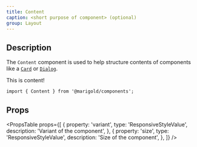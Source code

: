 ```yaml
---
title: Content
caption: <short purpose of component> (optional)
group: Layout
---
```


## Description

The `Content` component is used to help structure contents of components like a [`Card`](/components/card) or [`Dialog`](/components/dialog).

<Preview>
  <Content>This is content!</Content>
</Preview>

```tsx onlyCode
import { Content } from '@marigold/components';
```

## Props

<PropsTable
  props={[
    {
      property: 'variant',
      type: 'ResponsiveStyleValue<string>',
      description: 'Variant of the component',
    },
    {
      property: 'size',
      type: 'ResponsiveStyleValue<string>',
      description: 'Size of the component',
    },
  ]}
/>
